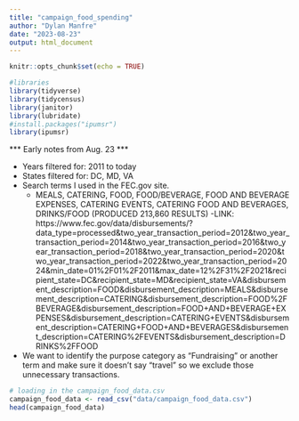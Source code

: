 ```yaml
---
title: "campaign_food_spending"
author: "Dylan Manfre"
date: "2023-08-23"
output: html_document
---
```


```r
knitr::opts_chunk$set(echo = TRUE)
```

```r

#libraries
library(tidyverse)
library(tidycensus)
library(janitor)
library(lubridate)
#install.packages("ipumsr")
library(ipumsr)
```

*** Early notes from Aug. 23 ***

- Years filtered for: 2011 to today
- States filtered for: DC, MD, VA
- Search terms I used in the FEC.gov site.
  - MEALS, CATERING, FOOD, FOOD/BEVERAGE, FOOD AND BEVERAGE EXPENSES, CATERING EVENTS, CATERING FOOD AND BEVERAGES, DRINKS/FOOD (PRODUCED 213,860 RESULTS)
  -LINK: https://www.fec.gov/data/disbursements/?data_type=processed&two_year_transaction_period=2012&two_year_transaction_period=2014&two_year_transaction_period=2016&two_year_transaction_period=2018&two_year_transaction_period=2020&two_year_transaction_period=2022&two_year_transaction_period=2024&min_date=01%2F01%2F2011&max_date=12%2F31%2F2021&recipient_state=DC&recipient_state=MD&recipient_state=VA&disbursement_description=FOOD&disbursement_description=MEALS&disbursement_description=CATERING&disbursement_description=FOOD%2FBEVERAGE&disbursement_description=FOOD+AND+BEVERAGE+EXPENSES&disbursement_description=CATERING+EVENTS&disbursement_description=CATERING+FOOD+AND+BEVERAGES&disbursement_description=CATERING%2FEVENTS&disbursement_description=DRINKS%2FFOOD
  
  

- We want to identify the purpose category as "Fundraising" or another term and make sure it doesn't say "travel" so we exclude those unnecessary transactions.



```r

# loading in the campaign_food_data.csv
campaign_food_data <- read_csv("data/campaign_food_data.csv")
head(campaign_food_data)

```











